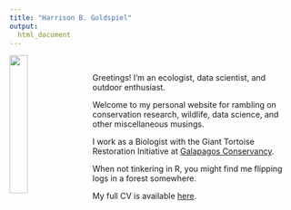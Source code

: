 ```yaml
---
title: "Harrison B. Goldspiel"
output:
  html_document
---
```


<img src="images/harrison_main2.jpg" style="width:25%; margin-right: 20px" align="left">
\ 
\ 

Greetings! I'm an ecologist, data scientist, and outdoor enthusiast. 

Welcome to my personal website for rambling on conservation research, wildlife, data science, and other miscellaneous musings.

I work as a Biologist with the Giant Tortoise Restoration Initiative at [Galapagos Conservancy](https://www.galapagos.org).

When not tinkering in R, you might find me flipping logs in a forest somewhere.

My full CV is available [here](Goldspiel_Harrison_CV_June_2020.pdf).